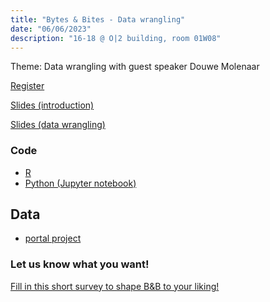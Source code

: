 ```yaml
---
title: "Bytes & Bites - Data wrangling"
date: "06/06/2023"
description: "16-18 @ O|2 building, room 01W08"
---
```


Theme: Data wrangling with guest speaker Douwe Molenaar

[Register](https://vu-nl.libcal.com/calendar/universitylibrary/bytesbites)

[Slides (introduction)](../presentations/Bytes&Bites_wrangling.pdf)

[Slides (data wrangling)](../presentations/reproducible_research_with_R.html)


### Code

* [R](../presentations/wrangling.html)
* [Python (Jupyter notebook)](../notebooks/portal_project.ipynb)

## Data

* [portal project](https://raw.githubusercontent.com/ubvu/bytes-and-bites/main/data/portal_project.tsv)

### Let us know what you want!
[Fill in this short survey to shape B&B to your liking!](https://vuamsterdam.eu.qualtrics.com/jfe/form/SV_aWetUoYr6Gf8JcW)

